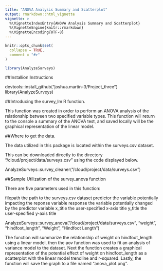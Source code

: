 ```yaml
---
title: "ANOVA Analysis Summary and Scatterplot"
output: rmarkdown::html_vignette
vignette: >
  %\VignetteIndexEntry{ANOVA Analysis Summary and Scatterplot}
  %\VignetteEngine{knitr::rmarkdown}
  %\VignetteEncoding{UTF-8}
---
```


```r
knitr::opts_chunk$set(
  collapse = TRUE,
  comment = "#>"
)
```

```r
library(AnalyzeSurveys)
```

##Installion Instructions

devtools::install_github("joshua.martin-3/Project_three")
library(AnalyzeSurveys)

##Introducing the survey_lm R function.

This function was created in order to perform an ANOVA analysis of the relationship between two specified variable types. This function will return to the console a summary of the ANOVA test, and saved locally will be the graphical representation of the linear model.

##Where to get the data.

The data utilized in this package is located within the surveys.csv dataset.

This can be downloaded directly to the directory "/cloud/project/data/surveys.csv" using the code displayed below.

AnalyzeSurveys::survey_cleaner("/cloud/project/data/surveys.csv")

##Sample Utilization of the survey_anova function

There are five parameters used in this function:

filepath the path to the surveys.csv dataset
predictor the variable potentially impacting the reponse variable
response the variable potentially changed by the predictor variable
x_title the user-specified x-axis title
y_title the user-specified y-axis title

AnalyzeSurveys::survey_anova("/cloud/project/data/surveys.csv", "weight", "hindfoot_length", "Weight", "Hindfoot Length")

The function will summarize the relationship of weight on hindfoot_length using a linear model, then the aov function was used to fit an analysis of variance model to the dataset. Next the function creates a graphical representation of the potential effect of weight on hindfoot_length as a scatterplot with the linear model trendline and r-squared. Lastly, the function will save the graph to a file named "anova_plot.png".

